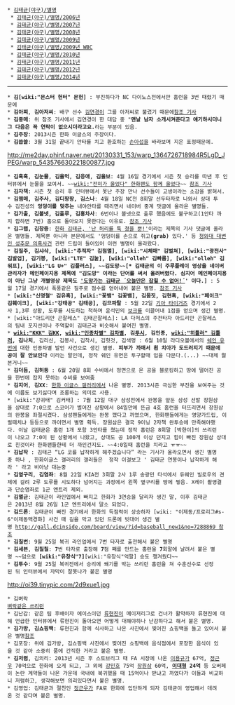  * [[김태균(야구)/별명]]
  * [[김태균(야구)/별명/2006년]]
  * [[김태균(야구)/별명/2007년]]
  * [[김태균(야구)/별명/2008년]]
  * [[김태균(야구)/별명/2009년]]
  * [[김태균(야구)/별명/2009년 WBC]]
  * [[김태균(야구)/별명/2010년]]
  * [[김태균(야구)/별명/2011년]]
  * [[김태균(야구)/별명/2012년]]
  * [[김태균(야구)/별명/2014년]]

----

 * '''김[wiki:"몬스터 헌터" 몬헌]''' : 부진하다가 NC 다이노스전에서만 홈런을 3번 때렸기 때문에
 * '''김아찌''', '''김아저씨''': 배구 선수 [[김연경]]이 그를 아저씨로 불렀기 때문에[http://news.naver.com/main/read.nhn?mode=LSD&mid=sec&sid1=107&oid=076&aid=0002306982 참조 기사]
 * '''김중매''': 위 참조 기사에서 김연경이 한 대답 중 "'''맨날 남자 소개시켜준다고 얘기하시더니 그 다음은 꼭 연락이 없으시더라고요.'''라는 부분이 있음.
 * '''김주장''': 2013시즌 한화 이글스의 주장이다.
 * '''김씁쓸''': 3월 31일 끝내기 안타를 치고 환호하는 [[손아섭]]을 바라보며 지은 표정때문에. 
http://me2day.phinf.naver.net/20130331_153/warp_1364726718984R5LgD_JPEG/warp_543576630221800877.jpg
 * '''김흑흑''', '''김눈물''', '''김울먹''', '''김응애''', '''김울보''': 4월 16일 경기에서 시즌 첫 승리를 따낸 후 인터뷰에서 눈물을 보여서. ~~[[wiki:"전미가 울었다" 한화팬도 함께 울었다]]~~ [http://news.naver.com/main/read.nhn?mode=LSD&mid=sec&sid1=107&oid=108&aid=0002213380 참조 기사]
 * '''김자책''': 시즌 첫 승리 후 인터뷰에서 못난 주장 만나 선수들이 고생이라는 소감을 밝혀서.
 * '''김맴매, 김주사, 김디팡팡, 김스나''': 4월 18일 NC전 8회말 선두타자로 나와서 상대 투수 김진성의 '''엉덩이를 맞추는''' 내야안타를 때리면서 네이버 중계 댓글에 올라온 별명들.
 * '''김가출, 김볼넷, 김출루, 김흥차사''': 6번이나 볼넷으로 출루 했음에도 불구하고(1안타 까지 합하면 7번) 홈으로 돌아오지 못한다는 이유로. [http://sports.news.naver.com/sports/index.nhn?category=baseball&ctg=news&mod=read&office_id=117&article_id=0002330145 참조 기사]
 * '''김그랩, 김창중''': [http://news.naver.com/sports/index.nhn?category=baseball&ctg=news&mod=read&office_id=073&article_id=0002263507&redirect=true 한화 김태균, '난 허리를 툭 쳤을 뿐!']이라는 제목의 기사 댓글에 올라온 별명들. 제목뿐 아니라 본문에서도 '엉덩이를 손으로 쥐고'''(grab)''' 있다.' 등 [[청와대 대변인 성추문 의혹사건]] 관련 드립이 들어있어 이런 별명이 올라왔다.
 * '''김질주, 김샤삭, [wiki:"추적자" 김점멸], [wiki:"시체매" 김벌쳐], [wiki:"광전사" 김발업], 김기봉, [wiki:"LTE" 김눝], [wiki:"olleh" 김빠름], [wiki:"olleh" 김워프], [wiki:"LG U+" 김플러스], ~~김도망~~[* 김태균의 이 주루플레이 영상을 네이버 관리자가 메인페이지용 제목에 "김도망" 이라는 단어를 써서 올려버렸다. 심지어 메인페이지용이 아닌 그냥 개별영상 제목도 [http://sports.news.naver.com/videoCenter/index.nhn?category=kbo&id=48285 '도망가는 김태균 ´오늘만은 잡힐 수 없어!´]' 이다.]''' : 5월 17일 경기에서 폭풍같은 질주로 점수를 얻어내어 붙은 별명. [http://sports.news.naver.com/sports/index.nhn?category=baseball&ctg=news&mod=read&office_id=109&article_id=0002535427 참조 기사]
 * '''[wiki:"신명철" 김유혹], [wiki:"꽃뱀" 김꽃뱀], 김몸짓, 김현혹, [wiki:"페이크" 김훼이크], [wiki:"강태공" 김태공], 김므파탈 ''' : 5월 22일 [[기아 타이거즈]] 경기에서 2사 1,3루 상황, 도루를 시도하는 척하며 윤석민의 [[보크]]를 이끌어내 1점을 얻으며 생긴 별명.
 * [wiki:"아드리안 곤잘레스" 김태곤잘레스]: LA 다저스의 주전타자 아드리안 곤잘레스의 팀내 포지션이나 주역할이 김태균과 비슷해서 붙여진 별명.
 * '''[[wiki:"KKK" 김KK]], [[wiki:"인종차별" 김차별]], 김[[투시]], 김인종, [[wiki:"히틀러" 김틀러]], 김나치''', 김리신, 김봉사, 김착시, 김헛것, 김색맹 : 6월 10일 라디오볼에서의 [[쉐인 유먼]]에 대한 인종차별 발언 사건으로 생긴 별명. '''피부가 까매서 흰 치아가 도드러지기 때문에 공이 잘 안보인다''' 이라는 말인데, 정작 쉐인 유먼은 투구할때 입을 다문다.(...) ~~대체 뭘본거니~~
 * '''김더듬, 김허둥''' : 6월 20일 8회 수비에서 정면으로 온 공을 블로킹하고 땅에 떨어진 공을 한번에 잡지 못하는 수비를 보여줌
 * '''김지어''', '''김XX''': [[한화 이글스 갤러리]]에서 나온 별명. 2013시즌 극심한 부진을 보여주는 것에 이름도 보기싫다며 조롱하는 의미로 사용.
 * [wiki:"강귀태" 김커태] : 7월 12일 대구 삼성전에서 완봉을 앞둔 삼성 선발 장원삼을 상대로 7:0으로 스코어가 벌어진 상황에서 84일만에 뜬금 4호 홈런을 터뜨리면서 장원삼의 완봉을 좌절시켰다. 삼성팬들에게는 완봉 깼다고 까였으며, 한화팬들에게는 영양가드립, 이럴때치냐 등등으로 까이면서 별명 획득. 장원삼은 결국 9이닝 2자책 완투승에 만족해야했다. 이날 김태균은 홈런 1개 포함 3안타를 쳤는데 정작 홈런은 8회말 [박한이]의 쓰리런이 나오고 7:0이 된 상황에서 나왔고, 상대도 공 100개 이상 던지고 힘이 빠진 장원삼 상대로 친것이라 한화팬들한테 더 까인건지도. ~~4:0일때 홈런을 치라고 ㅠㅠ~~
 * '''김납작''' : 김태균 “LG 코를 납작하게 해주겠습니다” 라는 기사가 올라오면서 생긴 별명중 하나 , 한화이글스 갤러리의 갤러들은  정작 이걸보고 ' 김태균 연봉이나 납작하게 해라 ' 라고 비아냥 대는중 
 * '''김옆구리''', '''김염좌''': 8월 22일 KIA전 3회말 2사 1루 송광민 타석에서 듀웨인 빌로우의 견제에 걸려 2루 도루를 시도하다 넘어지는 과정에서 왼쪽 옆구리를 땅에 찧음. X레이 촬영결과 단순염좌로 1군 엔트리 제외. 
 * '''김멸균''': 김태균이 라인업에서 빠지고 한화가 3연승을 달리자 생긴 말, 이후 김태균은 2013년 8월 26일 1군 엔트리에서 말소 되었다.
 * '''김드론''': 김태균이 빠진 경기에서 한화의 득점력이 상승하자 [wiki: "이제동/프로리그#s-6"이제동맥경화] 사건 때 길을 막고 있던 드론에 빗대어 생긴 별명 [[http://gall.dcinside.com/board/view/?id=baseball_new1&no=7288869 참조]]
 * '''김칠번''': 9월 25일 복귀 라인업에서 7번 타자로 출전해서 붙은 별명
 * '''김세븐''', '''김칠칠''': '''7'''번 타자로 출장해 '''7'''점 째를 만드는 홈런을 '''7'''회말에 날려서 붙은 별명 ~~덤으로 '''[wiki:"유창식"7]'''[wiki:"유창식"억팔] 승도 챙겨줬다~~
 * '''김투수''': 9월 25일 복귀전에서 승리에 쐐기를 박는 쓰리런 홈런을 쳐 수훈선수로 선정된 뒤 인터뷰에서 자막이 잘못나가 붙은 별명
http://oi39.tinypic.com/2d9xue1.jpg
 * 김벼락
 [http://m.sports.naver.com/video.nhn?id=58806&type=RANKING 벼락같은 쓰리런]
 * 김난감: 같은 팀 후배이자 에이스이던 [[류현진]]이 메이저리그로 건너가 활약하자 류현진에 대해 언급한 인터뷰에서 류현진이 돌아오면 어떻게 대해야하나 난감하다고 해서 붙은 별명.
 * '''김가방, 김쇼핑백''': 류현진과 함께 식사하고 나온 사진에서 찢어진 쇼핑백을 들고 있어서 붙은 별명[http://sports.news.naver.com/photocenter/photo.nhn?albumId=22774&photoId=762734&category=etc 참조]
 * 김포장: 위에 김가방, 김쇼핑백 사진에서 찢어진 쇼핑백에 음식점에서 포장한 음식이 있을 것 같아 소중히 품에 간직한 거라고 붙은 별명.
 * '''김저렴''', 김의리: 2013년 시즌 후 스토브리그 때 FA 시장에 나온 [[이용규]]가 67억, [[정근우]] 70억으로 한화에 오게 되고, 그 외에 [[강민호]] 75억 [[장원삼]] 60억, '''[[이대형]] 24억''' 등 오버페이 논란 계약들이 나온 가운데 국내에 복귀했을 때 15억이나 받냐고 까였다가 이들과 비교하니 저렴하고, 생각해보면 의리있다면서 붙은 별명.
 * 김영업: 김태균과 절친인 [[정근우]]가 FA로 한화에 입단하게 되자 김태균이 영업해서 데려온 것 같다며 붙은 별명.
